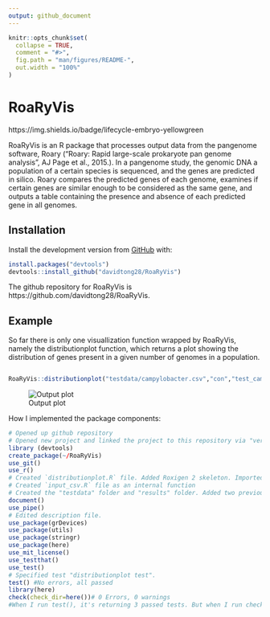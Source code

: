 ```yaml
---
output: github_document
---
```


<!-- README.md is generated from README.Rmd. Please edit that file -->

```r
knitr::opts_chunk$set(
  collapse = TRUE,
  comment = "#>",
  fig.path = "man/figures/README-",
  out.width = "100%"
)
```

# RoaRyVis

<!-- badges: start -->
https://img.shields.io/badge/lifecycle-embryo-yellowgreen
<!-- badges: end -->

RoaRyVis is an R package that processes output data from the pangenome software, Roary ("Roary: Rapid large-scale prokaryote pan genome analysis", AJ Page et al., 2015.). In a pangenome study, the genomic DNA a population of a certain species is sequenced, and the genes are predicted in silico. Roary compares the predicted genes of each genome, examines if certain genes are similar enough to be considered as the same gene, and outputs a table containing the presence and absence of each predicted gene in all genomes.

## Installation


Install the development version from [GitHub](https://github.com/) with:

``` r
install.packages("devtools")
devtools::install_github("davidtong28/RoaRyVis")
```
The github repository for RoaRyVis is https://github.com/davidtong28/RoaRyVis.

## Example

So far there is only one visuallization function wrapped by RoaRyVis, namely the distributionplot function, which returns a plot showing the distribution of genes present in a given number of genomes in a population.

``` r

RoaRyVis::distributionplot("testdata/campylobacter.csv","con","test_campy")
```
![Output plot](results/test_campy.png)

How I implemented the package components:
``` r
# Opened up github repository
# Opened new project and linked the project to this repository via "version control"-"git"
library (devtools)
create_package(~/RoaRyVis)
use_git()
use_r()
# Created `distributionplot.R` file. Added Roxigen 2 skeleton. Imported dplyr and ggplot2 (since I will use these packages extensively, they will go to NAMESPACE after document(), and no "::" colons will be needed to call functions from them)
# Created `input_csv.R` file as an internal function
# Created the "testdata" folder and "results" folder. Added two previous test data in /testdata folder
document()
use_pipe()
# Edited description file.
use_package(grDevices)
use_package(utils)
use_package(stringr)
use_package(here)
use_mit_license()
use_testthat()
use_test()
# Specified test "distributionplot test".
test() #No errors, all passed
library(here)
check(check_dir=here())# 0 Errors, 0 warnings
#When I run test(), it's returning 3 passed tests. But when I run check(), it returns with errors because the here::here directory changed. Since I use the relative path of the input file as the first argument of distributionplot, the input file I use for my test is not found since the here director changed. To change the check() path, I used the `check_dir=here::here()` argument


```
